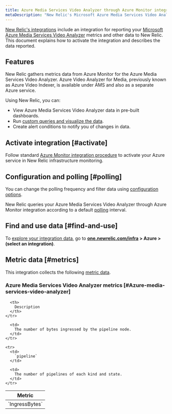 ```yaml
---
title: Azure Media Services Video Analyzer through Azure Monitor integration
metaDescription: "New Relic's Microsoft Azure Media Services Video Analyzer integration: what data it reports and how to enable it."
---
```


[New Relic's integrations](/docs/infrastructure/integrations-getting-started/getting-started/introduction-infrastructure-integrations) include an integration for reporting your [Microsoft Azure Media Services Video Analyzer](https://learn.microsoft.com/en-us/azure/azure-video-analyzer) metrics and other data to New Relic. This document explains how to activate the integration and describes the data reported.

## Features

New Relic gathers metrics data from Azure Monitor for the Azure Media Services Video Analyzer. Azure Video Analyzer for Media, previously known as Azure Video Indexer, is available under AMS and also as a separate Azure service.

Using New Relic, you can:

* View Azure Media Services Video Analyzer data in pre-built dashboards.
* Run [custom queries and visualize the data](/docs/infrastructure/integrations-getting-started/getting-started/use-integration-data-new-relic-insights).
* Create alert conditions to notify you of changes in data.

## Activate integration [#activate]

Follow standard [Azure Monitor integration procedure](/docs/infrastructure/microsoft-azure-integrations/azure-integrations-list/azure-monitor) to activate your Azure service in New Relic infrastructure monitoring.


## Configuration and polling [#polling]

You can change the polling frequency and filter data using [configuration options](/docs/infrastructure/microsoft-azure-integrations/azure-integrations-list/azure-monitor/#settings).

New Relic queries your Azure Media Services Video Analyzer through Azure Monitor integration according to a default [polling](/docs/infrastructure/microsoft-azure-integrations/azure-integrations-list/azure-monitor/#settings) interval.

## Find and use data [#find-and-use]

To [explore your integration data](/docs/infrastructure/integrations/find-use-infrastructure-integration-data), go to **[one.newrelic.com/infra](https://one.newrelic.com/infra) > Azure > (select an integration)**.

## Metric data [#metrics]

This integration collects the following [metric data](/docs/infrastructure/integrations-getting-started/getting-started/understand-integration-data-data-types#metric).

### Azure Media Services Video Analyzer metrics [#Azure-media-services-video-analyzer]

<table>
  <thead>
    <tr>
      <th style={{ width: "300px" }}>
        Metric
      </th>

      <th>
        Description
      </th>
    </tr>
  </thead>

  <tbody>
    <tr>
      <td>
        `IngressBytes`
      </td>

      <td>
        The number of bytes ingressed by the pipeline node.
      </td>
    </tr>

    <tr>
      <td>
        `pipeline`
      </td>

      <td>
        The number of pipelines of each kind and state.
      </td>
    </tr>
  </tbody>
</table>
